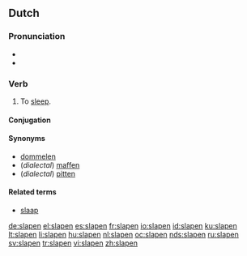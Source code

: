 ==Dutch==

===Pronunciation===
* {{IPA|[ˈslapən]|lang=nl}}
* {{hyphenation|sla|pen}}

===Verb===
{{nl-verb|st-7}}

# To [[sleep]].

====Conjugation====
{{nl-conj-st|slaap|sliep|geslapen|slape}}

====Synonyms====
* [[dommelen]]
* (''dialectal'') [[maffen]]
* (''dialectal'') [[pitten]]

====Related terms====
* [[slaap]]

[[de:slapen]]
[[el:slapen]]
[[es:slapen]]
[[fr:slapen]]
[[io:slapen]]
[[id:slapen]]
[[ku:slapen]]
[[lt:slapen]]
[[li:slapen]]
[[hu:slapen]]
[[nl:slapen]]
[[oc:slapen]]
[[nds:slapen]]
[[ru:slapen]]
[[sv:slapen]]
[[tr:slapen]]
[[vi:slapen]]
[[zh:slapen]]